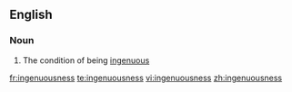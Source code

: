 ==English==

===Noun===
{{en-noun|-}}

# The condition of being [[ingenuous]]

[[fr:ingenuousness]]
[[te:ingenuousness]]
[[vi:ingenuousness]]
[[zh:ingenuousness]]